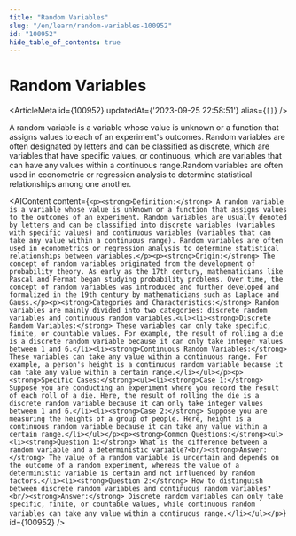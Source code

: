```yaml
---
title: "Random Variables"
slug: "/en/learn/random-variables-100952"
id: "100952"
hide_table_of_contents: true
---
```



# Random Variables

<ArticleMeta id={100952} updatedAt={'2023-09-25 22:58:51'} alias={`[]`} />
<div className='border-solid border-b border-t-0 my-4 border-[var(--ifm-color-gray-300)]' />

A random variable is a variable whose value is unknown or a function that assigns values to each of an experiment's outcomes. Random variables are often designated by letters and can be classified as discrete, which are variables that have specific values, or continuous, which are variables that can have any values within a continuous range.Random variables are often used in econometric or regression analysis to determine statistical relationships among one another.

<AIContent content={`<p><strong>Definition:</strong> A random variable is a variable whose value is unknown or a function that assigns values to the outcomes of an experiment. Random variables are usually denoted by letters and can be classified into discrete variables (variables with specific values) and continuous variables (variables that can take any value within a continuous range). Random variables are often used in econometrics or regression analysis to determine statistical relationships between variables.</p><p><strong>Origin:</strong> The concept of random variables originated from the development of probability theory. As early as the 17th century, mathematicians like Pascal and Fermat began studying probability problems. Over time, the concept of random variables was introduced and further developed and formalized in the 19th century by mathematicians such as Laplace and Gauss.</p><p><strong>Categories and Characteristics:</strong> Random variables are mainly divided into two categories: discrete random variables and continuous random variables.<ul><li><strong>Discrete Random Variables:</strong> These variables can only take specific, finite, or countable values. For example, the result of rolling a die is a discrete random variable because it can only take integer values between 1 and 6.</li><li><strong>Continuous Random Variables:</strong> These variables can take any value within a continuous range. For example, a person's height is a continuous random variable because it can take any value within a certain range.</li></ul></p><p><strong>Specific Cases:</strong><ul><li><strong>Case 1:</strong> Suppose you are conducting an experiment where you record the result of each roll of a die. Here, the result of rolling the die is a discrete random variable because it can only take integer values between 1 and 6.</li><li><strong>Case 2:</strong> Suppose you are measuring the heights of a group of people. Here, height is a continuous random variable because it can take any value within a certain range.</li></ul></p><p><strong>Common Questions:</strong><ul><li><strong>Question 1:</strong> What is the difference between a random variable and a deterministic variable?<br/><strong>Answer:</strong> The value of a random variable is uncertain and depends on the outcome of a random experiment, whereas the value of a deterministic variable is certain and not influenced by random factors.</li><li><strong>Question 2:</strong> How to distinguish between discrete random variables and continuous random variables?<br/><strong>Answer:</strong> Discrete random variables can only take specific, finite, or countable values, while continuous random variables can take any value within a continuous range.</li></ul></p>`} id={100952} />
